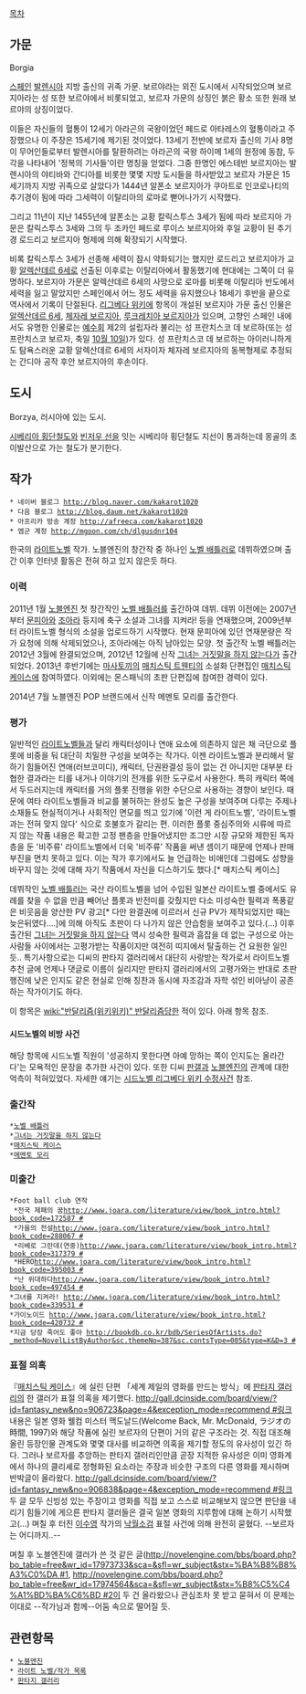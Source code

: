 [[목차]]
== 가문 ==
Borgia

[[스페인]] [[발렌시아]] 지방 출신의 귀족 가문. 보르야라는 외진 도시에서 시작되었으며 보르지아라는 성 또한 보르야에서 비롯되었고, 보르자 가문의 상징인 붉은 황소 또한 원래 보르야의 상징이었다. 

이들은 자신들의 혈통이 12세기 아라곤의 국왕이었던 페드로 아타레스의 혈통이라고 주장했으나 이 주장은 15세기에 제기된 것이었다. 13세기 전반에 보르자 출신의 기사 8명이 무어인들로부터 발렌시아를 탈환하려는 아라곤의 국왕 하이메 1세의 원정에 동참, 두각을 나타내어 '정복의 기사들'이란 명칭을 얻었다. 그중 한명인 에스테반 보르지아는 발렌시아의 야티바와 간디아를 비롯한 몇몇 지방 도시들을 하사받았고 보르자 가문은 15세기까지 지방 귀족으로 살았다가 1444년 알폰소 보르지아가 쿠아트로 인코로나티의 추기경이 됨에 따라 그세력이 이탈리아의 로마로 뻗어나가기 시작했다.

그리고 11년이 지난 1455년에 알폰소는 교황 칼릭스투스 3세가 됨에 따라 보르지아 가문은 칼릭스투스 3세와 그의 두 조카인 페드로 루이스 보르지아와 후일 교황이 된 추기경 로드리고 보르지아 형제에 의해 확장되기 시작했다.

비록 칼릭스투스 3세가 선종해 세력이 잠시 약화되기는 했지만 로드리고 보르지아가 교황 [[알렉산데르 6세]]로 선출된 이후로는 이탈리아에서 활동했기에 현대에는 그쪽이 더 유명하다. 보르지아 가문은 알렉산데르 6세의 사망으로 로마를 비롯해 이탈리아 반도에서 세력을 잃고 말았지만 스페인에서 어느 정도 세력을 유지했으나 18세기 후반을 끝으로 역사에서 기록이 단절된다. [[리그베다 위키]]에 항목이 개설된 보르지아 가문 출신 인물은 [[알렉산데르 6세]], [[체자레 보르지아]], [[루크레치아 보르지아]]가 있으며, 고향인 스페인 내에서도 유명한 인물로는 [[예수회]] 제2의 설립자라 불리는 성 프란치스코 데 보르하(또는 성 프란치스코 보르자, 축일 [[10월 10일]])가 있다. 성 프란치스코 데 보르하는 아이러니하게도 탐욕스러운 교황 알렉산데르 6세의 서자이자 체자레 보르지아의 동복형제로 추정되는 간디아 공작 후안 보르지아의 후손이다.

== 도시 ==
Borzya, 러시아에 있는 도시.

[[시베리아 횡단철도]]와 [[빈저우 선]]을 잇는 시베리아 횡단철도 지선이 통과하는데 몽골의 초이발산으로 가는 철도가 분기한다.

== 작가 ==
 * 네이버 블로그 [[http://blog.naver.com/kakarot1020]]
 * 다음 블로그 [[http://blog.daum.net/kakarot1020]]
 * 아프리카 방송 계정 [[http://afreeca.com/kakarot1020]]
 * 엠군 계정 [[http://mgoon.com/ch/dlgusdnr104]]
한국의 [[라이트노벨]] 작가. 노블엔진의 창간작 중 하나인 [[노벨 배틀러]]로 데뷔하였으며 출간 이후 인터넷 활동은 전혀 하고 있지 않은듯 하다.


=== 이력 ===
2011년 1월 [[노블엔진]] 첫 창간작인 [[노벨 배틀러]]를 출간하여 데뷔.
데뷔 이전에는 2007년부터 [[문피아]]와 [[조아라]] 등지에 축구 소설과 그녀를 지켜라! 등을 연재했으며, 2009년부터 라이트노벨 형식의 소설을 업로드하기 시작했다. 현재 문피아에 있던 연재분량은 작가 요청에 의해 삭제되었으나, 조아라에는 아직 남아있는 모양.
첫 출간작 노벨 배틀러는 2012년 3월에 완결되었으며, 2012년 12월에 신작 [[그녀는 거짓말을 하지 않는다]]가 출간되었다. 2013년 후반기에는 [[마사토끼]]의 [[매치스틱 트웬티]]의 소설화 단편집인 [[매치스틱 케이스]]에 참여하였다. 이외에는 몬스패닉의 초판 단편집에 참여한 경력이 있다.

2014년 7월 노블엔진 POP 브랜드에서 신작 메멘토 모리를 출간한다. 

=== 평가 ===
일반적인 [[라이트노벨]]들과 달리 캐릭터성이나 연애 요소에 의존하지 않은 채 극단으로 플롯에 비중을 둬 대단히 치밀한 구성을 보여주는 작가다. 이젠 라이트노벨과 분리해서 말하기 힘들어진 연애(러브코미디), 캐릭터, 단권완결성 등이 없는 건 아니지만 대부분 타협한 결과라는 티를 내거나 이야기의 전개를 위한 도구로서 사용한다. 특히 캐릭터 쪽에서 두드러지는데 캐릭터를 거의 플롯 진행을 위한 수단으로 사용하는 경향이 보인다. 때문에 여타 라이트노벨들과 비교를 불허하는 완성도 높은 구성을 보여주며 다루는 주제나 소재들도 현실적이거나 사회적인 면모를 띄고 있기에 '이런 게 라이트노벨', '라이트노벨과는 전혀 맞지 않다' 식으로 호불호가 갈리는 편. 이러한 플롯 중심주의와 시류에 따르지 않는 작품 내용은 확고한 고정 팬층을 만들어냈지만 조그만 시장 규모와 제한된 독자층을 둔 '비주류' 라이트노벨에서 더욱 '비주류' 작품을 써낸 셈이기 때문에 언제나 판매부진을 면치 못하고 있다. 이는 작가 후기에서도 늘 언급하는 비애인데 그럼에도 성향을 바꾸지 않는 것에 대해 자기 작품에서 자신을 디스하기도 했다.[* 매치스틱 케이스]


데뷔작인 [[노벨 배틀러]]는 국산 라이트노벨을 넘어 수입된 일본산 라이트노벨 중에서도 유례를 찾을 수 없을 만큼 빼어난 플롯과 반전미를 갖췄지만 다소 미성숙한 필력과 폭풍같은 비웃음을 양산한 PV 광고[* 다만 완결권에 이르러서 신규 PV가 제작되었지만 때는 늦은뒤였다....]에 의해 아직도 초판이 다 나가지 않은 안습함을 보여주고 있다.(…)
이후 출간된 [[그녀는 거짓말을 하지 않는다]] 역시 성숙한 필력과 흠잡을 데 없는 구성으로 아는 사람들 사이에서는 고평가받는 작품이지만 여전히 띠지에서 탈출하는 건 요원한 일인듯.. 
특기사항으로는 디씨의 판타지 갤러리에서 대단히 사랑받는 작가로서 라이트노벨 추천 글에 언제나 댓글로 이름이 실리지만 판타지 갤러리에서의 고평가와는 반대로 초판행진에 낮은 인지도 같은 현실로 인해 칭찬과 동시에 자조감과 자학 섞인 비아냥이 공존하는 작가이기도 하다.

이 항목은 [[wiki:"반달리즘(위키위키)" 반달리즘]]당한 적이 있다. 아래 항목 참조.

==== 시드노벨의 비방 사건 ====
해당 항목에 시드노벨 직원이 '성공하지 못한다면 아예 망하는 쪽이 인지도는 올라간다'는 모욕적인 문장을 추가한 사건이 있다. 또한 디씨 [[판갤]]과 [[노블엔진]]의 관계에 대한 억측이 적혀있었다. 자세한 얘기는 [[시드노벨 리그베다 위키 수정사건]] 참조.

=== 출간작 ===
 *[[노벨 배틀러]]
 *[[그녀는 거짓말을 하지 않는다]]
 *[[매치스틱 케이스]]
 *[[메멘토 모리]]
=== 미출간 ===
 *Foot ball club 연작
  *전국 제패의 꿈[[http://www.joara.com/literature/view/book_intro.html?book_code=172587 #]]
  *가을의 전설[[http://www.joara.com/literature/view/book_intro.html?book_code=288067 #]]
  *리베로 그란데(연중)[[http://www.joara.com/literature/view/book_intro.html?book_code=317379 #]]
  *HERO[[http://www.joara.com/literature/view/book_intro.html?book_code=395003 #]]
  *난 위대하다[[http://www.joara.com/literature/view/book_intro.html?book_code=497454 #]]
 *그녀를 지켜라! [[http://www.joara.com/literature/view/book_intro.html?book_code=339531 #]]
 *가이노이드 [[http://www.joara.com/literature/view/book_intro.html?book_code=420732 #]]
 *지금 당장 죽어도 좋아 [[http://bookdb.co.kr/bdb/SeriesOfArtists.do?_method=NovelListByAuthor&sc.themeNo=387&sc.contsType=005&type=K&D=3 #]]

=== 표절 의혹 ===
『[[매치스틱 케이스]]』에 실린 단편 「세계 제일의 영화를 만드는 방식」에 [[판타지 갤러리]]의 한 갤러가 표절 의혹을 제기했다. [[http://gall.dcinside.com/board/view/?id=fantasy_new&no=906723&page=4&exception_mode=recommend #링크]] 내용은 일본 영화 웰컴 미스터 맥도날드(Welcome Back, Mr. McDonald, ラジオの時間, 1997)와 해당 작품에 실린 보르자의 단편이 거의 같은 구조라는 것. 직접 대조해 올린 등장인물 관계도와 몇몇 대사를 비교하면 의혹을 제기할 정도의 유사성이 있긴 하다. 그러나 보르자를 추앙하는 판타지 갤러리인만큼 곧장 지적한 유사성은 이미 영화계에서 하나의 클리셰로 정형화된 요소라는 주장과 비슷한 구조의 다른 영화를 제시하며 반박글이 올라왔다. [[http://gall.dcinside.com/board/view/?id=fantasy_new&no=906838&page=4&exception_mode=recommend #링크]] 두 글 모두 신빙성 있는 주장이고 영화를 직접 보고 스스로 비교해보지 않으면 판단을 내리기 힘들기에 게으른 판타지 갤러들은 결국 일본 영화의 지루함에 대해 논하기 시작했고(...) 며칠 후 터진 [[이수영]] 작가의 [[낙월소검]] 표절 사건에 의해 완전히 묻혔다. --보르자는 어디까지..--

며칠 후 노블엔진에 갤러가 쓴 것 같은 글([[http://novelengine.com/bbs/board.php?bo_table=free&wr_id=17973733&sca=&sfl=wr_subject&stx=%BA%B8%B8%A3%C0%DA #1]], [[http://novelengine.com/bbs/board.php?bo_table=free&wr_id=17974564&sca=&sfl=wr_subject&stx=%B8%C5%C4%A1%BD%BA%C6%BD #2]]이 두 건 올라왔으나 관심조차 못 받고 묻혀서 이 문제는 이대로 --작가님과 함께--어둠 속으로 떨어질 듯.

== 관련항목 ==
 * [[노블엔진]]
 * [[라이트 노벨/작가 목록]]
 * [[판타지 갤러리]]

